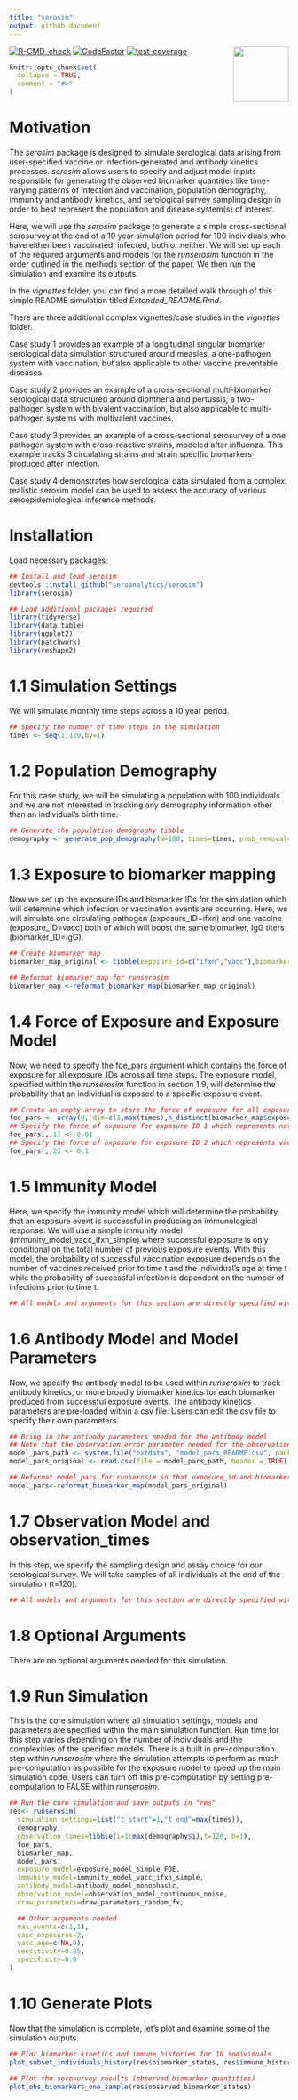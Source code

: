 ```yaml
---
title: "serosim"
output: github_document
---
```


<img src='man/figures/logo.png' align="right" height="100" />

  <!-- badges: start -->
[![R-CMD-check](https://github.com/seroanalytics/serosim/actions/workflows/check-standard.yaml/badge.svg)](https://github.com/seroanalytics/serosim/actions/workflows/check-standard.yaml)
  [![CodeFactor](https://www.codefactor.io/repository/github/seroanalytics/serosim/badge)](https://www.codefactor.io/repository/github/seroanalytics/serosim)
  <!-- badges: end -->
[![test-coverage](https://github.com/seroanalytics/serosim/actions/workflows/test-coverage.yaml/badge.svg)](https://github.com/seroanalytics/serosim/actions/workflows/test-coverage.yaml)

```r
knitr::opts_chunk$set(
  collapse = TRUE,
  comment = "#>"
)
```

# Motivation 
The _serosim_ package is designed to simulate serological data arising from 
user-specified vaccine or infection-generated and antibody kinetics processes. 
_serosim_ allows users to specify and adjust model inputs responsible for 
generating the observed biomarker quantities like time-varying patterns of infection and 
vaccination, population demography, immunity and antibody kinetics, and 
serological survey sampling design in order to best represent the population and 
disease system(s) of interest.

Here, we will use the _serosim_ package to generate a simple cross-sectional 
serosurvey at the end of a 10 year simulation period for 100 individuals who 
have either been vaccinated, infected, both or neither. We will set up each of the 
required arguments and models for the _runserosim_ function in the order 
outlined in the methods section of the paper. We then run the simulation and 
examine its outputs.

In the _vignettes_ folder, you can find a more detailed walk through of this simple README simulation titled _Extended_README.Rmd_. 

There are three additional complex vignettes/case studies in the _vignettes_ folder. 

Case study 1 provides an example of a longitudinal singular biomarker serological 
data simulation structured around measles, a one-pathogen system with 
vaccination, but also applicable to other vaccine preventable diseases. 

Case study 2 provides an example of a cross-sectional multi-biomarker serological 
data structured around diphtheria and pertussis, a two-pathogen system with 
bivalent vaccination, but also applicable to multi-pathogen systems with multivalent 
vaccines. 

Case study 3 provides an example of a cross-sectional serosurvey of a one pathogen system with cross-reactive strains, modeled after influenza. This example tracks 3 circulating strains and strain specific biomarkers produced after infection. 

Case study 4 demonstrates how serological data simulated from a complex, realistic serosim model can be used to assess the accuracy of various seroepidemiological inference methods. 

# Installation
Load necessary packages:
```r
## Install and load serosim 
devtools::install_github("seroanalytics/serosim")
library(serosim)

## Load additional packages required 
library(tidyverse)
library(data.table)
library(ggplot2)
library(patchwork)
library(reshape2)
```

# 1.1 Simulation Settings
We will simulate monthly time steps across a 10 year period.
```r
## Specify the number of time steps in the simulation
times <- seq(1,120,by=1) 
```

# 1.2 Population Demography
For this case study, we will be simulating a population with 100 individuals and 
we are not interested in tracking any demography information other than an individual's 
birth time.
```r
## Generate the population demography tibble
demography <- generate_pop_demography(N=100, times=times, prob_removal=0)
```

# 1.3 Exposure to biomarker mapping
Now we set up the exposure IDs and biomarker IDs for the simulation which will determine 
which infection or vaccination events are occurring. Here, we will simulate one 
circulating pathogen (exposure_ID=ifxn) and one vaccine (exposure_ID=vacc) both 
of which will boost the same biomarker, IgG titers (biomarker_ID=IgG).
```r
## Create biomarker map
biomarker_map_original <- tibble(exposure_id=c("ifxn","vacc"),biomarker_id=c("IgG","IgG"))

## Reformat biomarker_map for runserosim
biomarker_map <-reformat_biomarker_map(biomarker_map_original)
```

# 1.4 Force of Exposure and Exposure Model
Now, we need to specify the foe_pars argument which contains the force of 
exposure for all exposure_IDs across all time steps. The exposure model, specified within the _runserosim_ function in section 1.9, will determine the probability that an individual is exposed to a specific 
exposure event. 
```r
## Create an empty array to store the force of exposure for all exposure types
foe_pars <- array(0, dim=c(1,max(times),n_distinct(biomarker_map$exposure_id)))
## Specify the force of exposure for exposure ID 1 which represents natural infection
foe_pars[,,1] <- 0.01
## Specify the force of exposure for exposure ID 2 which represents vaccination
foe_pars[,,2] <- 0.1
``` 

# 1.5 Immunity Model
Here, we specify the immunity model which will determine the probability that an 
exposure event is successful in producing an immunological response. We will use a simple immunity model (immunity_model_vacc_ifxn_simple) where successful exposure is only conditional on the total number of previous 
exposure events. With this model, the probability of successful vaccination 
exposure depends on the number of vaccines received prior to time t and the 
individual's age at time t while the probability of successful infection is 
dependent on the number of infections prior to time t.
```r
## All models and arguments for this section are directly specified within the runserosim function belwo in section 1.9
```

# 1.6  Antibody Model and Model Parameters
Now, we specify the antibody model to be used within _runserosim_ to track antibody kinetics, or more broadly biomarker kinetics for each biomarker produced from successful exposure events. The antibody kinetics parameters are 
pre-loaded within a csv file. Users can edit the csv file to specify their 
own parameters.
```r
## Bring in the antibody parameters needed for the antibody model
## Note that the observation error parameter needed for the observation model (Section 1.7) is defined here too.
model_pars_path <- system.file("extdata", "model_pars_README.csv", package = "serosim")
model_pars_original <- read.csv(file = model_pars_path, header = TRUE)

## Reformat model_pars for runserosim so that exposure_id and biomarker_id are numeric and match the exposure to biomarker map
model_pars<-reformat_biomarker_map(model_pars_original)
```

# 1.7 Observation Model and observation_times
In this step, we specify the sampling design and assay choice for our
serological survey. We will take samples of all individuals at the end of the 
simulation (t=120). 
```r
## All models and arguments for this section are directly specified within the runserosim function belwo in section 1.9
```

# 1.8 Optional Arguments 
There are no optional arguments needed for this simulation. 

# 1.9 Run Simulation 
This is the core simulation where all simulation settings, models and parameters 
are specified within the main simulation function. Run time for this step varies 
depending on the number of individuals and the complexities of the specified models. 
There is a built in pre-computation step within _runserosim_ where the simulation attempts to perform as much pre-computation as possible for the exposure model to speed up the main simulation code. Users can turn off this pre-computation by setting pre-computation to FALSE within _runserosim_.
```r
## Run the core simulation and save outputs in "res"
res<- runserosim(
  simulation_settings=list("t_start"=1,"t_end"=max(times)),
  demography,
  observation_times=tibble(i=1:max(demography$i),t=120, b=1),
  foe_pars,
  biomarker_map,
  model_pars,
  exposure_model=exposure_model_simple_FOE,
  immunity_model=immunity_model_vacc_ifxn_simple,
  antibody_model=antibody_model_monophasic,
  observation_model=observation_model_continuous_noise,
  draw_parameters=draw_parameters_random_fx,

  ## Other arguments needed
  max_events=c(1,1),
  vacc_exposures=2,
  vacc_age=c(NA,9),
  sensitivity=0.85,
  specificity=0.9
)
```

# 1.10 Generate Plots
Now that the simulation is complete, let's plot and examine some of the simulation outputs.
```r
## Plot biomarker kinetics and immune histories for 10 individuals 
plot_subset_individuals_history(res$biomarker_states, res$immune_histories_long, subset=10, demography)

## Plot the serosurvey results (observed biomarker quantities)
plot_obs_biomarkers_one_sample(res$observed_biomarker_states)
```
